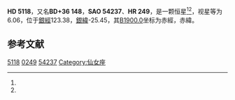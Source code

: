 {{Starbox begin
| name = HD 5118
}}
{{Starbox observe
| epoch = [[J2000.0|J2000.0]]
| constell = {{星座名待查}}<ref name=SIMBAD>{{cite web
 | url=http://simbad.u-strasbg.fr/simbad/sim-id?Ident=HR+249
 | title=Pulsating variable Star
 | publisher=Centre de Données astronomiques de Strasbourg
 | work=SIMBAD
 | accessdate=2012-07-13
 | archive-date=2016-03-16
 | archive-url=https://web.archive.org/web/20160316161146/http://simbad.u-strasbg.fr/simbad/sim-id?Ident=HR+249
 | dead-url=no
 }}</ref><ref name=DATA>{{cite web
 | url=http://vizier.u-strasbg.fr/viz-bin/VizieR-5?-out.add=.&-source=5050&-corr=PK=HR&-out.max=9999&HR=249
 | title=VizieR Detailed Page
 | accessdate=2012-07-13
 | archive-date=2016-03-04
 | archive-url=https://web.archive.org/web/20160304235157/http://vizier.u-strasbg.fr/viz-bin/VizieR-5?-out.add=.&-source=5050&-corr=PK=HR&-out.max=9999&HR=249
 | dead-url=no
 }}</ref>
| 星官 = 
| ra = {{RA|0|53|28.2}}<ref name=SIMBAD /><ref name=DATA />
| dec = {{DEC|+37|25|5}}<ref name=SIMBAD /><ref name=DATA />
| appmag_v = 6.06<ref name=SIMBAD /><ref name=DATA />
}}
{{Starbox character
| class = gK3<ref name=SIMBAD /><ref name=DATA />
| b-v = 1.14<ref name=SIMBAD /><ref name=DATA />
| u-b = <ref name=SIMBAD /><ref name=DATA />
| r-i = <ref name=SIMBAD /><ref name=DATA />
| variable = 
}}
{{Starbox astrometry
| radial_v = 
| prop_mo_ra = -6
| parallax = 
| p_error = 
}}
{{Starbox catalog
| names =BD+36 148，[[SAO星表|SAO]] 54237，[[HD星表|HD]] 5118，[[HR星表|HR]] 249}}
{{Starbox reference |Simbad=HR+249}}
{{Starbox end}}

'''HD 5118'''，又名'''BD+36 148'''，'''SAO 54237'''、'''HR 249'''，是一颗恒星<ref name=SIMBAD /><ref name=DATA />，视星等为6.06，位于[[銀道座標系|銀經]]123.38，[[銀道座標系|銀緯]]-25.45，其[[B1900.0|B1900.0]]坐标为赤經{{RA|0|47|58.5}}，赤緯{{DEC|+36|-25.45|34}}。

== 参考文献 ==
{{reflist}}

{{star-stub}}

[[Category:HD和HDE天體|5118]]
[[Category:HR天體|0249]]
[[Category:SAO天體|54237]]
[[Category:仙女座|Category:仙女座]]